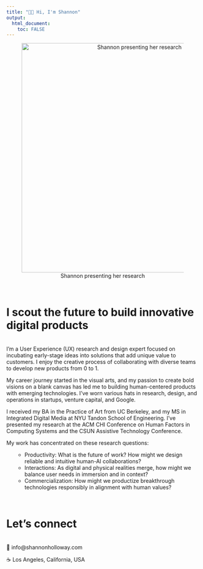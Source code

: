 ```yaml
---
title: "👋🏼 Hi, I'm Shannon"
output: 
  html_document:
    toc: FALSE
---
```

<center>
![Shannon presenting her research](Shannon-thesis-presentation.jpg){width=600px}
</center>

<br>

# I scout the future to build innovative digital products 
<br>
I’m a User Experience (UX) research and design expert focused on incubating early-stage ideas into solutions that add unique value to customers. I enjoy the creative process of collaborating with diverse teams to develop new products from 0 to 1.  

My career journey started in the visual arts, and my passion to create bold visions on a blank canvas has led me to building human-centered products with emerging technologies. I've worn various hats in research, design, and operations in startups, venture capital, and Google.

I received my BA in the Practice of Art from UC Berkeley, and my MS in Integrated Digital Media at NYU Tandon School of Engineering. I’ve presented my research at the ACM CHI Conference on Human Factors in Computing Systems and the CSUN Assistive Technology Conference.
<br>

My work has concentrated on these research questions:<ul>
- Productivity: What is the future of work? How might we design reliable and intuitive human-AI collaborations?
- Interactions: As digital and physical realities merge, how might we balance user needs in immersion and in context?
- Commercialization: How might we productize breakthrough technologies responsibly in alignment with human values?
</ul>
<br>

# Let's connect
<br>
📧 info@shannonholloway.com 
<br>

☕ Los Angeles, California, USA
